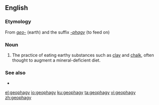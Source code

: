 ==English==
{{wikipedia}}

===Etymology===
From ''[[geo-]]'' (earth) and the suffix ''[[-phagy]]'' (to feed on)

===Noun===
{{en-noun|geophagies}}
# The practice of eating earthy substances such as [[clay]] and [[chalk]], often thought to augment a mineral-deficient diet.

===See also===
* {{l|en|pica}}

[[el:geophagy]]
[[io:geophagy]]
[[ku:geophagy]]
[[ta:geophagy]]
[[vi:geophagy]]
[[zh:geophagy]]